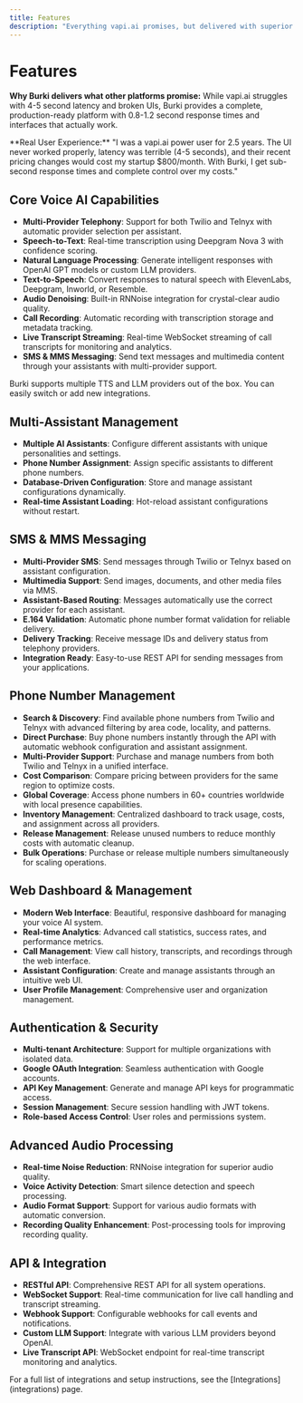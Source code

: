 ```yaml
---
title: Features
description: "Everything vapi.ai promises, but delivered with superior performance and usability"
---
```


# Features

**Why Burki delivers what other platforms promise:** While vapi.ai struggles with 4-5 second latency and broken UIs, Burki provides a complete, production-ready platform with 0.8-1.2 second response times and interfaces that actually work.

<Warning>
**Real User Experience:** "I was a vapi.ai power user for 2.5 years. The UI never worked properly, latency was terrible (4-5 seconds), and their recent pricing changes would cost my startup $800/month. With Burki, I get sub-second response times and complete control over my costs."
</Warning>

## Core Voice AI Capabilities
- **Multi-Provider Telephony**: Support for both Twilio and Telnyx with automatic provider selection per assistant.
- **Speech-to-Text**: Real-time transcription using Deepgram Nova 3 with confidence scoring.
- **Natural Language Processing**: Generate intelligent responses with OpenAI GPT models or custom LLM providers.
- **Text-to-Speech**: Convert responses to natural speech with ElevenLabs, Deepgram, Inworld, or Resemble.
- **Audio Denoising**: Built-in RNNoise integration for crystal-clear audio quality.
- **Call Recording**: Automatic recording with transcription storage and metadata tracking.
- **Live Transcript Streaming**: Real-time WebSocket streaming of call transcripts for monitoring and analytics.
- **SMS & MMS Messaging**: Send text messages and multimedia content through your assistants with multi-provider support.

<Callout type="success">
Burki supports multiple TTS and LLM providers out of the box. You can easily switch or add new integrations.
</Callout>

## Multi-Assistant Management
- **Multiple AI Assistants**: Configure different assistants with unique personalities and settings.
- **Phone Number Assignment**: Assign specific assistants to different phone numbers.
- **Database-Driven Configuration**: Store and manage assistant configurations dynamically.
- **Real-time Assistant Loading**: Hot-reload assistant configurations without restart.

## SMS & MMS Messaging
- **Multi-Provider SMS**: Send messages through Twilio or Telnyx based on assistant configuration.
- **Multimedia Support**: Send images, documents, and other media files via MMS.
- **Assistant-Based Routing**: Messages automatically use the correct provider for each assistant.
- **E.164 Validation**: Automatic phone number format validation for reliable delivery.
- **Delivery Tracking**: Receive message IDs and delivery status from telephony providers.
- **Integration Ready**: Easy-to-use REST API for sending messages from your applications.

## Phone Number Management
- **Search & Discovery**: Find available phone numbers from Twilio and Telnyx with advanced filtering by area code, locality, and patterns.
- **Direct Purchase**: Buy phone numbers instantly through the API with automatic webhook configuration and assistant assignment.
- **Multi-Provider Support**: Purchase and manage numbers from both Twilio and Telnyx in a unified interface.
- **Cost Comparison**: Compare pricing between providers for the same region to optimize costs.
- **Global Coverage**: Access phone numbers in 60+ countries worldwide with local presence capabilities.
- **Inventory Management**: Centralized dashboard to track usage, costs, and assignment across all providers.
- **Release Management**: Release unused numbers to reduce monthly costs with automatic cleanup.
- **Bulk Operations**: Purchase or release multiple numbers simultaneously for scaling operations.

## Web Dashboard & Management
- **Modern Web Interface**: Beautiful, responsive dashboard for managing your voice AI system.
- **Real-time Analytics**: Advanced call statistics, success rates, and performance metrics.
- **Call Management**: View call history, transcripts, and recordings through the web interface.
- **Assistant Configuration**: Create and manage assistants through an intuitive web UI.
- **User Profile Management**: Comprehensive user and organization management.

## Authentication & Security
- **Multi-tenant Architecture**: Support for multiple organizations with isolated data.
- **Google OAuth Integration**: Seamless authentication with Google accounts.
- **API Key Management**: Generate and manage API keys for programmatic access.
- **Session Management**: Secure session handling with JWT tokens.
- **Role-based Access Control**: User roles and permissions system.

## Advanced Audio Processing
- **Real-time Noise Reduction**: RNNoise integration for superior audio quality.
- **Voice Activity Detection**: Smart silence detection and speech processing.
- **Audio Format Support**: Support for various audio formats with automatic conversion.
- **Recording Quality Enhancement**: Post-processing tools for improving recording quality.

## API & Integration
- **RESTful API**: Comprehensive REST API for all system operations.
- **WebSocket Support**: Real-time communication for live call handling and transcript streaming.
- **Webhook Support**: Configurable webhooks for call events and notifications.
- **Custom LLM Support**: Integrate with various LLM providers beyond OpenAI.
- **Live Transcript API**: WebSocket endpoint for real-time transcript monitoring and analytics.

<Callout type="info">
For a full list of integrations and setup instructions, see the [Integrations](integrations) page.
</Callout> 